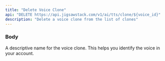 ```yaml
---
title: "Delete Voice Clone"
api: "DELETE https://api.jigsawstack.com/v1/ai/tts/clone/${voice_id}"
description: "Delete a voice clone from the list of clones"
---
```



### Body

<ParamField body="voice_id" type="string" required>
  A descriptive name for the voice clone. This helps you identify the voice in your account.
</ParamField>

<Snippet file="header.mdx" />

<TextToSpeechDeleteCloneSnippet />
